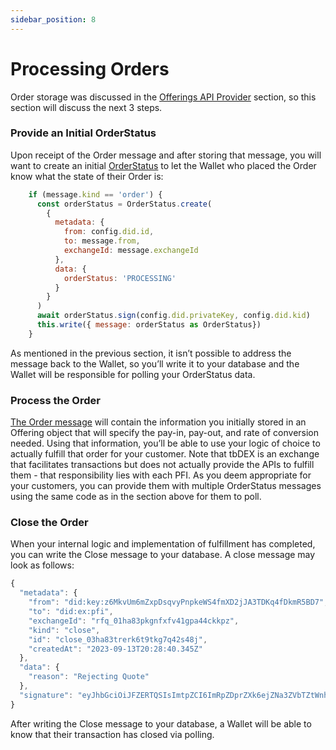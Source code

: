 ```yaml
---
sidebar_position: 8
---
```


# Processing Orders

Order storage was discussed in the [Offerings API Provider](docs/tbdex/anatomy-of-a-pfi) section, so this section will discuss the next 3 steps.


### Provide an Initial OrderStatus

Upon receipt of the Order message and after storing that message, you will want to create an initial [OrderStatus](https://github.com/TBD54566975/tbdex/tree/main/specs/protocol#orderstatus) to let the Wallet who placed the Order know what the state of their Order is:


```js
    if (message.kind == 'order') {
      const orderStatus = OrderStatus.create(
        {
          metadata: {
            from: config.did.id,
            to: message.from,
            exchangeId: message.exchangeId
          },
          data: {
            orderStatus: 'PROCESSING'
          }
        }
      )
      await orderStatus.sign(config.did.privateKey, config.did.kid)
      this.write({ message: orderStatus as OrderStatus})
    }
```


As mentioned in the previous section, it isn’t possible to address the message back to the Wallet, so you’ll write it to your database and the Wallet will be responsible for polling your OrderStatus data.


### Process the Order

[The Order message](https://github.com/TBD54566975/tbdex/tree/main/specs/protocol#order) will contain the information you initially stored in an Offering object that will specify the pay-in, pay-out, and rate of conversion needed. Using that information, you’ll be able to use your logic of choice to actually fulfill that order for your customer. Note that tbDEX is an exchange that facilitates transactions but does not actually provide the APIs to fulfill them - that responsibility lies with each PFI. As you deem appropriate for your customers, you can provide them with multiple OrderStatus messages using the same code as in the section above for them to poll.


### Close the Order

When your internal logic and implementation of fulfillment has completed, you can write the Close message to your database. A close message may look as follows:


```js
{
  "metadata": {
    "from": "did:key:z6MkvUm6mZxpDsqvyPnpkeWS4fmXD2jJA3TDKq4fDkmR5BD7",
    "to": "did:ex:pfi",
    "exchangeId": "rfq_01ha83pkgnfxfv41gpa44ckkpz",
    "kind": "close",
    "id": "close_03ha83trerk6t9tkg7q42s48j",
    "createdAt": "2023-09-13T20:28:40.345Z"
  },
  "data": {
    "reason": "Rejecting Quote"
  },
  "signature": "eyJhbGciOiJFZERTQSIsImtpZCI6ImRpZDprZXk6ejZNa3ZVbTZtWnhwRHNxdnlQbnBrZVdTNGZtWEQyakpBM1RES3E0ZkRrbVI1QkQ3I3o2TWt2VW02bVp4cERzcXZ5UG5wa2VXUzRmbVhEMmpKQTNUREtxNGZEa21SNUJENyJ9..tWyGAiuUXFuVvq318Kdz-EJJgCPCWEMO9xVMZD9amjdwPS0p12fkaLwu1PSLxHoXPKSyIbPQnGGZayI_v7tPCA"
}
```


After writing the Close message to your database, a Wallet will be able to know that their transaction has closed via polling.